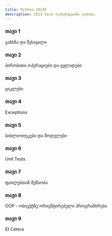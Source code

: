 ```yaml
---
title: Python 2023F
description: 2023 წლის საშემოდგომო სეზონი
---
```


<div className="grid sm:grid-cols-1 gap-4 mt-6">

<Card href="/classes/python/2023f/week-1">

### თავი 1

გახსნა და შესავალი

</Card>

<Card href="/classes/python/2023f/week-2">

### თავი 2

პირობითი ოპერაციები და ცვლადები

</Card>

<Card href="/classes/python/2023f/week-3">

### თავი 3

ციკლები

</Card>

<Card href="/classes/python/2023f/week-4">

### თავი 4

Exceptions

</Card>

<Card href="/classes/python/2023f/week-5">

### თავი 5

ბიბლიოთეკები და მოდულები

</Card>

<Card href="/classes/python/2023f/week-6">

### თავი 6

Unit Tests

</Card>

<Card href="/classes/python/2023f/week-7">

### თავი 7

ფაილებთან მუშაობა

</Card>

<Card href="/classes/python/2023f/week-8">

### თავი 8

OOP - ობიექტზე ორიენტირებული პროგრამირება

</Card>

<Card href="/classes/python/2023f/week-9">

### თავი 9

Et Cetera

</Card>

</div>
